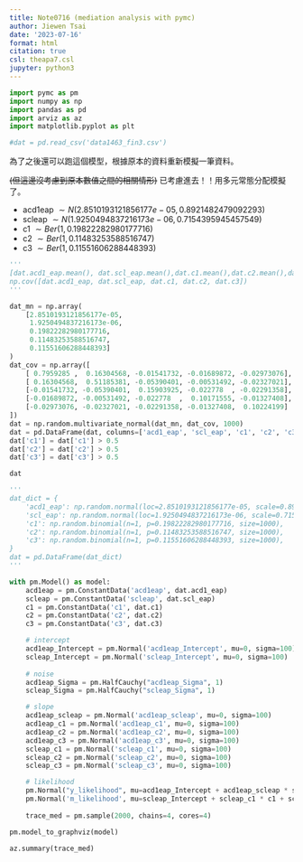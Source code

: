 ```yaml
---
title: Note0716 (mediation analysis with pymc)
author: Jiewen Tsai
date: '2023-07-16'
format: html
citation: true
csl: theapa7.csl
jupyter: python3
---
```


```python
import pymc as pm
import numpy as np
import pandas as pd
import arviz as az
import matplotlib.pyplot as plt
```

```python
#dat = pd.read_csv('data1463_fin3.csv')
```

為了之後還可以跑這個模型，根據原本的資料重新模擬一筆資料。

~~(但這邊沒考慮到原本數值之間的相關情形)~~ 已考慮進去！！用多元常態分配模擬了。

-   acd1eap $\sim N(2.8510193121856177e-05, 0.8921482479092293)$
-   scleap $\sim N(1.9250494837216173e-06, 0.7154395945457549)$
-   c1 $\sim Ber(1,0.19822282980177716)$
-   c2 $\sim Ber(1,0.11483253588516747)$
-   c3 $\sim Ber(1,0.11551606288448393)$

```python
'''
[dat.acd1_eap.mean(), dat.scl_eap.mean(),dat.c1.mean(),dat.c2.mean(),dat.c3.mean()]
np.cov([dat.acd1_eap, dat.scl_eap, dat.c1, dat.c2, dat.c3])
'''
```

```python
dat_mn = np.array(
    [2.8510193121856177e-05,
     1.9250494837216173e-06,
     0.19822282980177716,
     0.11483253588516747,
     0.11551606288448393]
)
dat_cov = np.array([
    [ 0.7959285 ,  0.16304568, -0.01541732, -0.01689872, -0.02973076],
    [ 0.16304568,  0.51185381, -0.05390401, -0.00531492, -0.02327021],
    [-0.01541732, -0.05390401,  0.15903925, -0.022778  , -0.02291358],
    [-0.01689872, -0.00531492, -0.022778  ,  0.10171555, -0.01327408],
    [-0.02973076, -0.02327021, -0.02291358, -0.01327408,  0.10224199]
])
dat = np.random.multivariate_normal(dat_mn, dat_cov, 1000)
dat = pd.DataFrame(dat, columns=['acd1_eap', 'scl_eap', 'c1', 'c2', 'c3'])
dat['c1'] = dat['c1'] > 0.5
dat['c2'] = dat['c2'] > 0.5
dat['c3'] = dat['c3'] > 0.5
```

```python
dat
```

```python
'''
dat_dict = {
    'acd1_eap': np.random.normal(loc=2.8510193121856177e-05, scale=0.8921482479092293, size=1000),
    'scl_eap': np.random.normal(loc=1.9250494837216173e-06, scale=0.7154395945457549, size=1000),
    'c1': np.random.binomial(n=1, p=0.19822282980177716, size=1000),
    'c2': np.random.binomial(n=1, p=0.11483253588516747, size=1000),
    'c3': np.random.binomial(n=1, p=0.11551606288448393, size=1000),    
}
dat = pd.DataFrame(dat_dict)
'''
```

```python
with pm.Model() as model:
    acd1eap = pm.ConstantData('acd1eap', dat.acd1_eap)
    scleap = pm.ConstantData('scleap', dat.scl_eap)
    c1 = pm.ConstantData('c1', dat.c1)
    c2 = pm.ConstantData('c2', dat.c2)
    c3 = pm.ConstantData('c3', dat.c3)

    # intercept
    acd1eap_Intercept = pm.Normal('acd1eap_Intercept', mu=0, sigma=100)
    scleap_Intercept = pm.Normal('scleap_Intercept', mu=0, sigma=100)
    
    # noise
    acd1eap_Sigma = pm.HalfCauchy("acd1eap_Sigma", 1)
    scleap_Sigma = pm.HalfCauchy("scleap_Sigma", 1)

    # slope
    acd1eap_scleap = pm.Normal('acd1eap_scleap', mu=0, sigma=100)
    acd1eap_c1 = pm.Normal('acd1eap_c1', mu=0, sigma=100)
    acd1eap_c2 = pm.Normal('acd1eap_c2', mu=0, sigma=100)
    acd1eap_c3 = pm.Normal('acd1eap_c3', mu=0, sigma=100)
    scleap_c1 = pm.Normal('scleap_c1', mu=0, sigma=100)
    scleap_c2 = pm.Normal('scleap_c2', mu=0, sigma=100)
    scleap_c3 = pm.Normal('scleap_c3', mu=0, sigma=100)

    # likelihood
    pm.Normal("y_likelihood", mu=acd1eap_Intercept + acd1eap_scleap * scleap  + acd1eap_c1 * c1 + acd1eap_c2 * c2 + acd1eap_c3 * c3, sigma =  acd1eap_Sigma, observed = acd1eap  )
    pm.Normal('m_likelihood', mu=scleap_Intercept + scleap_c1 * c1 + scleap_c2 * c2 + scleap_c3 * c3, sigma = scleap_Sigma, observed = scleap)
    
    trace_med = pm.sample(2000, chains=4, cores=4)
```

```python
pm.model_to_graphviz(model)
```

```python
az.summary(trace_med)
```
